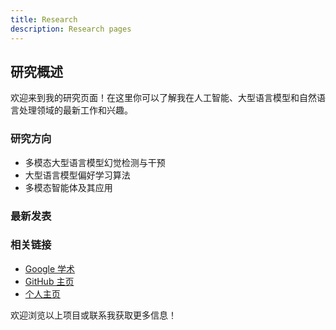 ```yaml
---
title: Research
description: Research pages
---
```



## 研究概述

欢迎来到我的研究页面！在这里你可以了解我在人工智能、大型语言模型和自然语言处理领域的最新工作和兴趣。

### 研究方向

- 多模态大型语言模型幻觉检测与干预
- 大型语言模型偏好学习算法
- 多模态智能体及其应用

### 最新发表

<LinkCard
  title="Mitigating Object Hallucinations via Sentence-Level Early Intervention"
  href="/research/sentinel"
  description="Shangpin Peng, Senqiao Yang, Li Jiang, Zhuotao Tian"
/>

### 相关链接

- [Google 学术](https://scholar.google.com/citations?user=mKnBrRAAAAAJ)
- [GitHub 主页](https://github.com/pspdada)
- [个人主页](/)

欢迎浏览以上项目或联系我获取更多信息！
